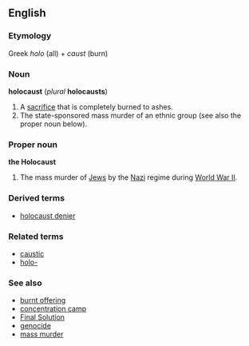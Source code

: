 ==English==
===Etymology===
Greek ''holo'' (all) + ''caust'' (burn) <!-- Please clean up -->

===Noun===
'''holocaust''' (''plural'' '''holocausts''')

#A [[sacrifice]] that is completely burned to ashes.
#The state-sponsored mass murder of an ethnic group (see also the proper noun below).

===Proper noun===
'''the Holocaust'''

#The mass murder of [[Jew]]s by the [[Nazi]] regime during [[World War II]].

===Derived terms===
*[[holocaust denier]]

===Related terms===
*[[caustic]]
*[[holo-]]

===See also===
*[[burnt offering]]
*[[concentration camp]]
*[[Final Solution]]
*[[genocide]]
*[[mass murder]]